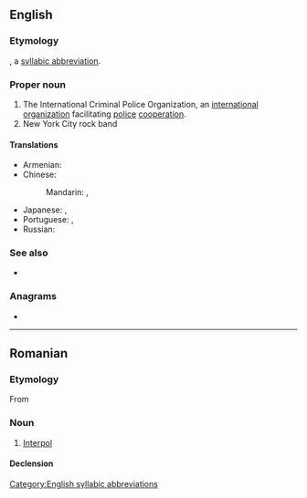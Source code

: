 ==English==

===Etymology===
{{blend|en|international|police}}, a [[syllabic abbreviation]].

===Proper noun===
{{en-proper noun}}

# The International Criminal Police Organization, an [[international]] [[organization]] facilitating [[police]] [[cooperation]].
# New York City rock band

====Translations====
{{trans-top|the International Criminal Police Organization}}
* Armenian: {{t|hy|Ինտերպոլ}}
* Chinese:
*: Mandarin: {{t+|cmn|國際刑警組織|sc=Hani}}, {{t+|cmn|国际刑警组织|tr=guójì xíngjǐng zǔzhī|sc=Hani}}
{{trans-mid}}
* Japanese: {{t|ja|インターポール|tr=Intāpōru|sc=Jpan}}, {{t|ja|国際刑事警察機構|tr=こくさいけいじけいさつきこう, kokusai keiji keisatsu kikō|sc=Jpan}}
* Portuguese: {{t|pt|Organização Internacional de Polícia Criminal}}, {{t|pt|Interpol|f}}
* Russian: {{t+|ru|Интерпо́л|m}}
{{trans-bottom}}

===See also===
* {{pedia}}

===Anagrams===
* {{anagrams|en|a=eilnoprt|Ternopil|pointrel|terpinol|topliner}}

[[Category:English syllabic abbreviations]]

----

==Romanian==

===Etymology===
From {{bor|ro|fr|Interpol}}

===Noun===
{{ro-noun|n|-}}

# [[Interpol]]

====Declension====
{{ro-noun-n|n=sg}}